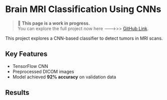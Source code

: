 
# Brain MRI Classification Using CNNs

> 🚧 **This page is a work in progress.**  
> You can explore the full project now here --->>> [GitHub Link](https://github.com/Brum99/MRI_brain_tumor_prediction).

<CustomImage src="/images/mri1.png" alt="MRI scan" width={800} height={400} />

This project explores a CNN-based classifier to detect tumors in MRI scans.

## Key Features

- TensorFlow CNN
- Preprocessed DICOM images
- Model achieved **92% accuracy** on validation data

<ModelButton endpoint="/api/predict" />

## Results

<CustomImage src="/images/agent.png" alt="Grad-CAM heatmap" width={600} height={400} />
